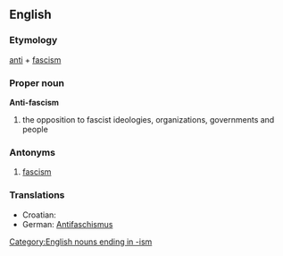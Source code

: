{{wikipedia}}
==English==

===Etymology===
[[anti]] + [[fascism]]

===Proper noun===
'''Anti-fascism'''

# the opposition to fascist ideologies, organizations, governments and people

===Antonyms===
# [[fascism]]

===Translations===
{{rfc-level|Translations at L3+ (AutoFormat would have corrected level of Antonyms)}}
*Croatian: {{t|hr|antifašizam|m}}
*German: [[Antifaschismus]] {{m}}

[[Category:English nouns ending in -ism]]